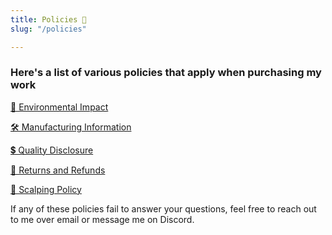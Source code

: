 ```yaml
---
title: Policies 📝
slug: "/policies"

---
```


### Here's a list of various policies that apply when purchasing my work

[🌳 Environmental Impact](/policies/environment)

[🛠️ Manufacturing Information](/policies/manufacturing)

[💲 Quality Disclosure](/policies/quality)

[🛒 Returns and Refunds](/policies/returns-refunds)

[💸 Scalping Policy](/policies/scalping)

If any of these policies fail to answer your questions, feel free to reach out to me over email or message me on Discord.
